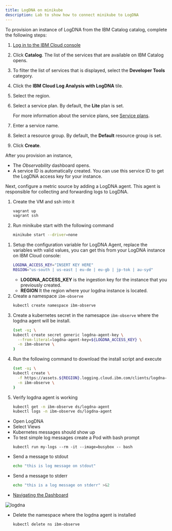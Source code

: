 ```yaml
---
title: LogDNA on minikube
description: Lab to show how to connect minikube to LogDNA
---
```


<Accordion>
  <AccordionItem title="1. Provisioning a LogDNA instance from the catalog">
To provision an instance of LogDNA from the IBM Catalog catalog, complete the following steps:

1. [Log in to the IBM Cloud console](https://cloud.ibm.com/login)

1. Click **Catalog**. The list of the services that are available on IBM Catalog opens.

1. To filter the list of services that is displayed, select the **Developer Tools** category.

1. Click the **IBM Cloud Log Analysis with LogDNA** tile.

1. Select the region. 

1. Select a service plan. By default, the **Lite** plan is set.

    For more information about the service plans, see [Service plans](https://cloud.ibm.com/docs/Monitoring-with-Sysdig?topic=Monitoring-with-Sysdig-pricing_plans#pricing_plans).

1. Enter a service name.

1. Select a resource group. By default, the **Default** resource group is set.

1. Click **Create**.

After you provision an instance, 

* The *Observability* dashboard opens. 
* A service ID is automatically created. You can use this service ID to get the LogDNA access key for your instance. 

Next, configure a metric source by adding a LogDNA agent. This agent is responsible for collecting and forwarding logs to LogDNA. 
  </AccordionItem>
</Accordion>

<Accordion>
  <AccordionItem title="2. Create minikube cluster">

1. Create the VM and ssh into it
    ```bash
    vagrant up
    vagrant ssh
    ```
1. Run minikube start with the following command
    ```bash
    minikube start --driver=none
    ```


  </AccordionItem>
</Accordion>


<Accordion>
  <AccordionItem title="3. Install LogDNA agent">

1. Setup the configuration variable for LogDNA Agent, replace the variables with valid values, you can get this from your LogDNA instance on IBM Cloud console:
    ```bash
    LOGDNA_ACCESS_KEY="INSERT KEY HERE"
    REGION="us-south | us-east | eu-de | eu-gb | jp-tok | au-syd"
    ```
    - **LOGDNA_ACCESS_KEY** is the ingestion key for the instance that you previously created.
    - **REGION** It the region where your logdna instance is located.
1. Create a namespace `ibm-observe`
    ```bash
    kubectl create namespace ibm-observe 
    ```
1. Create a kubernetes secret in the namesapce `ibm-observe` where the logdna agent will be install.
    ```bash
    (set -u; \
    kubectl create secret generic logdna-agent-key \
      --from-literal=logdna-agent-key=${LOGDNA_ACCESS_KEY} \
      -n ibm-observe \
    )
    ```
1. Run the following command to download the install script and execute
    ```bash
    (set -u; \
    kubectl create \
      -f https://assets.${REGION}.logging.cloud.ibm.com/clients/logdna-agent-ds.yaml \
      -n ibm-observe \
    )
    ```
1. Verify logdna agent is working
    ```bash
    kubectl get -n ibm-observe ds/logdna-agent
    kubectl logs -n ibm-observe ds/logdna-agent
    ```


  </AccordionItem>
</Accordion>

<Accordion>
  <AccordionItem title="4. Verify insgestion of logs">

- Open LogDNA
- Select Views
- Kubernetes messages should show up
- To test simple log messages create a Pod with bash prompt
    ```
    kubectl run my-logs --rm -it --image=busybox -- bash
    ```
- Send a message to stdout
    ```bash
    echo "this is log message on stdout"
    ```
- Send a message to stderr
    ```bash
    echo "this is a log message on stderr" >&2
    ```
- [Navigating the Dashboard](https://docs.logdna.com/docs/how-to-use-the-dashboard)

![logdna](./images/overview-dashboard.png)


  </AccordionItem>
</Accordion>

<Accordion>
  <AccordionItem title="5. Remove the LogDNA agent">

- Delete the namespace where the logdna agent is installed
    ```bash
    kubectl delete ns ibm-observe
    ```


  </AccordionItem>
</Accordion>
